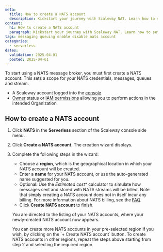 ```yaml
---
meta:
  title: How to create a NATS account
  description: Kickstart your journey with Scaleway NAT. Learn how to set up, manage, and optimize your NATS services effortlessly.
content:
  h1: How to create a NATS account
  paragraph: Kickstart your journey with Scaleway NAT. Learn how to set up, manage, and optimize your NATS services effortlessly.
tags: messaging queuing enable disable nats account
categories:
  - serverless 
dates:
  validation: 2025-04-01
  posted: 2025-04-01
---
```


To start using a NATS message broker, you must first create a NATS account. This sets a scope for your NATS credentials, messages, queues and stream.


<Macro id="requirements" />

- A Scaleway account logged into the [console](https://console.scaleway.com)
- [Owner](/iam/concepts/#owner) status or [IAM permissions](/iam/concepts/#permission) allowing you to perform actions in the intended Organization

## How to create a NATS account

1. Click **NATS** in the **Serverless** section of the Scaleway console side menu. 

2. Click **Create a NATS account**. The creation wizard displays.

    <Lightbox src="scaleway-nats-create-account.webp" alt="In the Scaleway console, the Create a NATS Account screen displays. The different parts of the page are detailed in the steps below." />

3. Complete the following steps in the wizard:

    - Choose a **region**, which is the geographical location in which your NATS account will be created.
    - Enter a **name** for your NATS account, or use the auto-generated name suggested for you.
    - Optional: Use the *Estimated cost** calculator to simulate how messages sent and stored with NATS streams will be billed. Note that simply creating a NATS account does not in itself incur any billing. For more information about NATS billing, see the [FAQ](/nats/faq/#how-is-nats-billed).
    - Click **Create NATS account** to finish.

    You are directed to the listing of your NATS accounts, where your newly-created NATS account now appears.

    <Message type="tip">
    You can create more NATS accounts in your pre-selected region if you wish, by clicking on the `+ Create NATS account` button. To create NATS accounts in other regions, repeat the steps above starting from step 2 and selecting the required region.
    </Message>